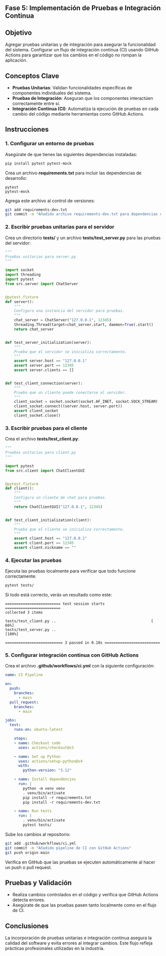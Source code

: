 :::{.justify}
# Fase 5: Implementación de Pruebas e Integración Continua

## Objetivo

Agregar pruebas unitarias y de integración para asegurar la funcionalidad del sistema. Configurar un flujo de integración continua (CI) usando GitHub Actions para garantizar que los cambios en el código no rompan la aplicación.

## Conceptos Clave

- **Pruebas Unitarias**: Validan funcionalidades específicas de componentes individuales del sistema.
- **Pruebas de Integración**: Aseguran que los componentes interactúen correctamente entre sí.
- **Integración Continua (CI)**: Automatiza la ejecución de pruebas en cada cambio del código mediante herramientas como GitHub Actions.

## Instrucciones

### 1. Configurar un entorno de pruebas

Asegúrate de que tienes las siguientes dependencias instaladas:

```bash
pip install pytest pytest-mock
```
Crea un archivo **requirements.txt** para incluir las dependencias de desarrollo:

```plaintext
pytest
pytest-mock
```
Agrega este archivo al control de versiones:

```bash
git add requirements-dev.txt
git commit -m "Añadido archivo requirements-dev.txt para dependencias de desarrollo"
```
### 2. Escribir pruebas unitarias para el servidor

Crea un directorio **tests/** y un archivo **tests/test_server.py** para las pruebas del servidor:

```python
"""
Pruebas unitarias para server.py
"""

import socket
import threading
import pytest
from src.server import ChatServer


@pytest.fixture
def server():
    """
    Configura una instancia del servidor para pruebas.
    """
    chat_server = ChatServer("127.0.0.1", 12345)
    threading.Thread(target=chat_server.start, daemon=True).start()
    return chat_server


def test_server_initialization(server):
    """
    Prueba que el servidor se inicializa correctamente.
    """
    assert server.host == "127.0.0.1"
    assert server.port == 12345
    assert server.clients == []


def test_client_connection(server):
    """
    Prueba que un cliente puede conectarse al servidor.
    """
    client_socket = socket.socket(socket.AF_INET, socket.SOCK_STREAM)
    client_socket.connect((server.host, server.port))
    assert client_socket
    client_socket.close()
```
### 3. Escribir pruebas para el cliente

Crea el archivo **tests/test_client.py**:

```python
"""
Pruebas unitarias para client.py
"""

import pytest
from src.client import ChatClientGUI


@pytest.fixture
def client():
    """
    Configura un cliente de chat para pruebas.
    """
    return ChatClientGUI("127.0.0.1", 12345)


def test_client_initialization(client):
    """
    Prueba que el cliente se inicializa correctamente.
    """
    assert client.host == "127.0.0.1"
    assert client.port == 12345
    assert client.nickname == ""
```
### 4. Ejecutar las pruebas

Ejecuta las pruebas localmente para verificar que todo funcione correctamente:

```bash
pytest tests/
```
Si todo está correcto, verás un resultado como este:

```plaintext
========================= test session starts =========================
collected 3 items

tests/test_client.py ..                                           [ 66%]
tests/test_server.py ..                                           [100%]

========================== 3 passed in 0.10s =========================
```

### 5. Configurar integración continua con GitHub Actions

Crea el archivo **.github/workflows/ci.yml** con la siguiente configuración:

```yaml
name: CI Pipeline

on:
  push:
    branches:
      - main
  pull_request:
    branches:
      - main

jobs:
  test:
    runs-on: ubuntu-latest

    steps:
    - name: Checkout code
      uses: actions/checkout@v3

    - name: Set up Python
      uses: actions/setup-python@v4
      with:
        python-version: "3.12"

    - name: Install dependencies
      run: |
        python -m venv venv
        . venv/bin/activate
        pip install -r requirements.txt
        pip install -r requirements-dev.txt

    - name: Run tests
      run: |
        . venv/bin/activate
        pytest tests/
```
Sube los cambios al repositorio:

```bash
git add .github/workflows/ci.yml
git commit -m "Añadido pipeline de CI con GitHub Actions"
git push origin main
```
Verifica en GitHub que las pruebas se ejecuten automáticamente al hacer un push o pull request.

## Pruebas y Validación

- Realiza cambios controlados en el código y verifica que GitHub Actions detecta errores.
- Asegúrate de que las pruebas pasen tanto localmente como en el flujo de CI.

## Conclusiones

La incorporación de pruebas unitarias e integración continua asegura la calidad del software y evita errores al integrar cambios. Este flujo refleja prácticas profesionales utilizadas en la industria.
:::



